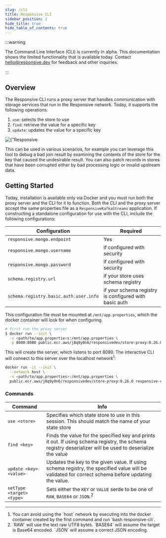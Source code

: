```yaml
---
slug: /cli
title: Responsive CLI
sidebar_position: 2
hide_title: true
hide_table_of_contents: true
---
```


:::warning

The Command Line Interface (CLI) is currently in alpha. This documentation shows the
limited functionality that is available today. Contact hello@responsive.dev for feedback
and other inquiries.

:::

## Overview

The Responsive CLI runs a proxy server that handles communication with storage services that run in the Responsive
network. Today, it supports the following operations:

1. `use`: selects the store to use
1. `find`: retrieve the value for a specific key
1. `update`: updates the value for a specific key

<div className={'mx-auto max-w-sm mb-4 border-2 border-black'}>
    <img
        alt={"Responsive CLI"}
        src={require('/static/img/docs/reference/cli/responsive-cli.gif').default}
        className={'shadow-2xl'} />
</div>

This can be used in various scenarios, for example you can leverage this tool to debug
a bad join result by examining the contents of the store for the key that caused the
undesirable result. You can also patch records in stores that have been corrupted either
by bad processing logic or invalid upstream data.

## Getting Started

Today, installation is available only via Docker and you must run both the proxy server and
the CLI for it to function. Both the CLI and the proxy server accept the same properties file
as a `ResponsiveKafkaStreams` application. If constructing a standalone configuration for use
with the CLI, include the following configurations:

| Configuration                          | Required                                              |
|----------------------------------------|-------------------------------------------------------|
| `responsive.mongo.endpoint`            | Yes                                                   |
| `responsive.mongo.username`            | if configured with security                           |
| `responsive.mongo.password`            | if configured with security                           |
| `schema.registry.url`                  | if your store uses schema registry                    |
| `schema.registry.basic.auth.user.info` | if your schema registry is configured with basic auth |

This configuration file must be mounted at `/mnt/app.properties`, which the docker container
will look for when configuring.

```bash
# first run the proxy server
$ docker run --init \
  -v <path/to/app.propertie>s:/mnt/app.properties \
  -p 8080:8080 public.ecr.aws/j8q9y0n6/responsivedev/store-proxy:0.26.0 run-statestore-proxy
```

This will create the server, which listens to port 8080. The interactive CLI will connect to this server
over the localhost network<sup>1</sup>:

```bash
docker run -it --init \
  --network host \
  -v <path/to/app.properties>:/mnt/app.properties \
  public.ecr.aws/j8q9y0n6/responsivedev/store-proxy:0.26.0 responsive-cli
```

### Commands

| Command                                    | Info                                                                                                                                                                                            |
|--------------------------------------------|-------------------------------------------------------------------------------------------------------------------------------------------------------------------------------------------------|
| `use <store>`                              | Specifies which state store to use in this session. This should match the name of your state store                                                                                              |
| `find <key>`                               | Finds the value for the specified key and prints it out. If using schema registry, the schema registry deserializer will be used to deserialize the value                                       |
| `update <key> <value>`                     | Updates the key to the given value. If using schema registry, the specified value will be validated for correct schema before updating the value.                                               |
| `setType <target> <type>` | Sets either the `KEY` or `VALUE` serde to be one of `RAW`, `BASE64` or `JSON`.<sup>2</sup> |

<div className={'text-sm'}>
    <hr className={'mt-8 mb-2'}/>
    <ol>
        <li>
            You can avoid using the `host` network by executing into the docker container created
            by the first command and run `bash responsive-cli`.
        </li>
        <li>
            `RAW` will use the text raw UTF8 bytes. `BASE64` will assume the target is Base64
            encoded. `JSON` will assume a correct JSON encoding.
        </li>
    </ol>
</div>